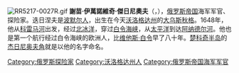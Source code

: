 {{unreferenced|time=2016-04-30T06:30:42+00:00}}
[[File:RR5217-0027R.gif|thumb]]
'''謝苗·伊萬諾維奇·傑日尼奧夫'''（{{lang-ru|Семён Ива́нович Дежнёв}}，{{bd|1605年||1673年||}}），[[俄罗斯帝国|俄罗斯帝国]]海军军官、探险家。迭日涅夫是[[波默尔人|波默尔人]]，出生在今天[[沃洛格达州|沃洛格达州]]的[[大乌斯秋格|大乌斯秋格]]。1648年，他从[[科雷马河|科雷马河]]出发，经过[[北冰洋|北冰洋]]，穿过[[白令海峡|白令海峡]]，从[[太平洋|太平洋]]到达[[阿纳德尔河|阿纳德尔河]]。他也是第一个航行经过白令海峡的欧洲人，比[[维他斯·白令|维他斯·白令]]早了八十年。[[楚科奇半岛|楚科奇半岛]]的[[杰日尼奥夫角|杰日尼奥夫角]]就是以他的名字命名。
[[Category:俄罗斯探险家|Category:俄罗斯探险家]]
[[Category:沃洛格达州人|Category:沃洛格达州人]]
[[Category:俄罗斯帝国海军军官|Category:俄罗斯帝国海军军官]]